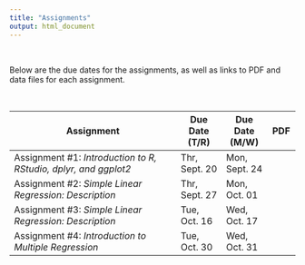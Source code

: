 ```yaml
---
title: "Assignments"
output: html_document
---
```


<br />


Below are the due dates for the assignments, as well as links to PDF and data files for each assignment.

<br />

<table class="table">

<thead>
<tr>
<th style="width:60%;">Assignment</th>
<th style="width:15%;">Due Date (T/R)</th>
<th style="width:15%;">Due Date (M/W)</th>
<th style="width:10%;text-align:center">PDF</th>
</tr>
</thead>

<tbody>

<tr>
<td>Assignment \#1: *Introduction to R, RStudio, dplyr, and ggplot2*</td>
<td>Thr, Sept. 20</td>
<td>Mon, Sept. 24</td>
<td align="center"><font color="f1f1f1"><a href="https://github.com/zief0002/epsy-8251/raw/master/assignments/assignment-01-intro-to-r.pdf"><i class="fas fa-file-pdf fa-lg"></i></a></font></td>
</tr>

<tr>
<td>Assignment \#2: *Simple Linear Regression: Description*</td>
<td>Thr, Sept. 27</td>
<td>Mon, Oct. 01</td>
<td align="center"><font color="f1f1f1"><a href="https://github.com/zief0002/epsy-8251/raw/master/assignments/assignment-02-simple-regression-description.pdf"><i class="fas fa-file-pdf fa-lg"></i></a></font></td>
</tr>

<tr>
<td>Assignment \#3: *Simple Linear Regression: Description*</td>
<td>Tue, Oct. 16</td>
<td>Wed, Oct. 17</td>
<td align="center"><font color="f1f1f1"><a href="https://github.com/zief0002/epsy-8251/raw/master/assignments/assignment-03-simple-regression-inference.pdf"><i class="fas fa-file-pdf fa-lg"></i></a></font></td>
</tr>

<tr>
<td>Assignment \#4: *Introduction to Multiple Regression*</td>
<td>Tue, Oct. 30</td>
<td>Wed, Oct. 31</td>
<td align="center"><font color="f1f1f1"><a href="https://github.com/zief0002/epsy-8251/raw/master/assignments/assignment-04-introduction-to-multiple-regression.pdf"><i class="fas fa-file-pdf fa-lg"></i></a></font></td>
</tr>

</tbody>
</table>



